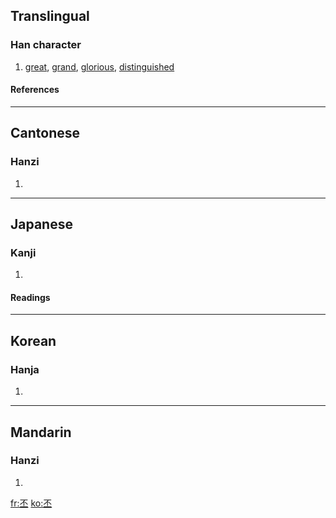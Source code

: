 ==Translingual==
===Han character===
{{Han char|rad=一|as=04|sn=5|four=1010<sub>9</sub>|canj=一火一 (MFM)}}
# [[great]], [[grand]], [[glorious]], [[distinguished]]
====References====
{{Han ref|kx=0077.100|dkj=00030|dj=0155.010|hdz=10015.010|uh=4E15|ud=19989|bh=A541|bd=42305}}
----
==Cantonese==
===Hanzi===
{{yue-hanzi|jyut=|y=pei1}}
# {{defn|Cantonese}}
----
==Japanese==
===Kanji===
{{ja-kanji|grade=|rs=一04}}
# {{defn|Japanese}}
====Readings====
{{ja-readings|on=[[ひ]] (hi)|kun=[[おおきい]] (ookii)}}
----
==Korean==
===Hanja===
{{ko-hanja|hangeul=비|rv=bi|mr=pi}}
# {{defn|Korean}}
----
==Mandarin==
===Hanzi===
{{cmn-hanzi|pin=[[liǎng]] (liang3), [[liàng]] (liang4), [[pī]] (pi1)|wg=liang<sup>3</sup>, liang<sup>4</sup>, p'i<sup>1</sup>}}
# {{defn|Mandarin}}

[[fr:丕]]
[[ko:丕]]